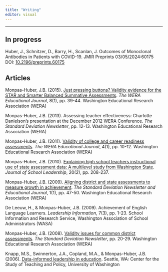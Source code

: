 ```yaml
---
title: "Writing"
editor: visual
---
```


------------------------------------------------------------------------

## In progress

Huber, J., Schnitzer, D., Barry, H., Scanlan, J. Outcomes of Monoclonal Antibodies in Patients with COVID-19. JMIR Preprints 03/05/2024:60175 DOI: [10.2196/preprints.60175](https://preprints.jmir.org/preprint/60175)

## Articles

Monpas-Huber, J.B. (2015). [Just pressing buttons? Validity evidence for the STAR and Smarter Balanced Summative Assessments](https://github.com/jackbhuber/pubs/blob/30a19d1c6553af42d57a8cca55fd88aa97984f3a/2015_JustPressingButtons_WERAJournal_1115.pdf). *The WERA Educational Journal*, 8(1), pp. 39-44. Washington Educational Research Association (WERA)

Monpas-Huber, J.B. (2013). Assessing teacher effectiveness: Charlotte Danielson's presentation at the December 2012 WERA Conference. *The Standard Deviation Newsletter*, pp. 12-13. Washington Educational Research Association (WERA)

Monpas-Huber, J.B. (2011). [Validity of college and career readiness assessments](https://github.com/jackbhuber/pubs/blob/081e10c1aa40990035690b9fccd72482c25c35a6/2011_ValidityofCollegeCareer_WERAJournal_1211.pdf). *The WERA Educational Journal*, 4(1), pp. 10-12. Washington Educational Research Association (WERA)

Monpas-Huber, J.B. (2010). [Explaining high school teachers instructional use of state assessment data: A multilevel study from Washington State](https://journals.sagepub.com/doi/10.1177/105268461002000205). *Journal of School Leadership*, 20(2), pp. 208-237.

Monpas-Huber, J.B. (2009). [Aligning district and state assessments to measure growth in achievement](https://github.com/jackbhuber/pubs/blob/46933673d8913fe3b37a20ac0ce31f736bbff979/2009_AligningDistrictStateAssessments_WERAJournal_0209.pdf). *The Standard Deviation Newsletter and Educational Journal*, 1(1), pp. 47-50. Washington Educational Research Association (WERA)

De Leeuw, H., & Monpas-Huber, J.B. (2009). Achievement of English Language Learners. *Leadership Information*, 7(3), pp. 1-23. School Information and Research Service, Washington Association of School Administrators (WASA)

Monpas-Huber, J.B. (2008). [Validity issues for common district assessments](https://github.com/jackbhuber/pubs/blob/441fb8e91680a21075cacd6c2c1b212779b5a375/2008_ValidityForCommonDistrictAssesments_StdDev_0108.pdf). *The Standard Deviation Newsletter*, pp. 20-29. Washington Educational Research Association (WERA)

Knapp, M.S., Swinnerton, J.A., Copland, M.A., & Monpas-Huber, J.B. (2006). [Data-informed leadership in education](https://www.education.uw.edu/ctp/sites/default/files/ctpmail/PDFs/DataInformed-Nov1.pdf). Seattle, WA: Center for the Study of Teaching and Policy, University of Washington

<!-- ## Doctoral dissertation -->

<!-- **Monpas-Huber, J.B.** (2007). [Context and motivation to use state assessment data: A multilevel study of high school teachers in Washington State](https://orbiscascade-washington.primo.exlibrisgroup.com/permalink/01ALLIANCE_UW/1juclfo/alma99122253190001452). Department of Educational Psychology, College of Education, University of Washington, Seattle, WA -->

<!-- ## Master thesis -->

<!-- **Monpas-Huber, J.B.** (1997). [Structure and ideology in the mobilization of the New Christian Right: A test of a model](https://vtechworks.lib.vt.edu/handle/10919/41008). Department of Sociology, Virginia Polytechnic Institute & State University, Blacksburg, VA -->
